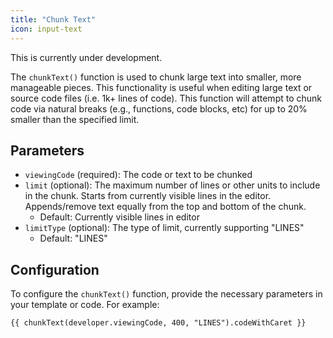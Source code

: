 ```yaml
---
title: "Chunk Text"
icon: input-text
---
```


<Warning>This is currently under development.</Warning>

The `chunkText()` function is used to chunk large text into smaller, more manageable pieces. This functionality
is useful when editing large text or source code files (i.e. 1k+ lines of code).
This function will attempt to chunk code via natural breaks (e.g., functions, code blocks, etc) for
up to 20% smaller than the specified limit.

## Parameters

- `viewingCode` (required): The code or text to be chunked
- `limit` (optional): The maximum number of lines or other units to include in the chunk. Starts from currently visible lines in the editor. Appends/remove text equally from the top and bottom of the chunk.
  - Default: Currently visible lines in editor
- `limitType` (optional): The type of limit, currently supporting "LINES"
  - Default: "LINES"

## Configuration

To configure the `chunkText()` function, provide the necessary parameters in your template or code. For example:

```markdown
{{ chunkText(developer.viewingCode, 400, "LINES").codeWithCaret }}
```
